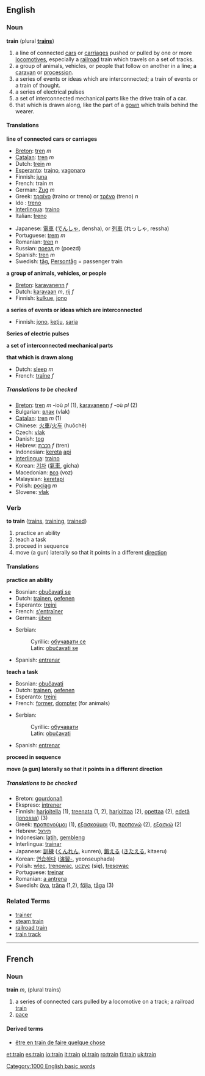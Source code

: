==English==
=== Noun ===
'''train''' (plural '''[[trains]]''')

#<!--NRailroad-->a line of connected [[car]]s or [[carriage]]s pushed or pulled by one or more [[locomotive]]s, especially a [[railroad]] train which travels on a set of tracks.
#<!--NCaravan-->a group of animals, vehicles, or people that follow on another in a line; a [[caravan]] or [[procession]].
#<!--NSeriesOfEvents-->a series of events or ideas which are interconnected; a train of events or a train of thought.
#<!--NSeriesOfElectrPulses-->a series of electrical pulses
#<!--NInterconnMechParts-->a set of interconnected mechanical parts like the drive train of a car.
#<!--NGownTail-->that which is drawn along, like the part of a [[gown]] which trails behind the wearer.

==== Translations ====
<!--NRailroad--> '''line of connected cars or carriages'''
{{top}}
<!--Put translations for languages from A to I here-->
*[[Breton]]: [[tren]] ''m''
*[[Catalan]]: [[tren]] ''m''
*Dutch: [[trein]] ''m''
*[[Esperanto]]: [[trajno]], [[vagonaro]]
*Finnish: [[juna#Finnish|juna]]
*French: train ''m''
*German: [[Zug]] ''m''
*Greek: [[τραίνο]] (traino or treno) or [[τρένο]] (treno) ''n''
*Ido : [[treno]]
*[[Interlingua]]: [[traino]]
*Italian: [[treno]]
{{mid}}
<!--Put translations for languages from J to Z here-->
*Japanese: [[電車]] ([[でんしゃ]], densha), or [[列車]] (れっしゃ, ressha)
*Portuguese: [[trem]] ''m''
*Romanian: [[tren]] ''n''
*Russian: [[поезд]] ''m'' (poezd)
*Spanish: [[tren]] ''m''
*Swedish: [[tåg]], [[Persontåg]] = passenger train
{{bottom}}

<!--NCaravan--> '''a group of animals, vehicles, or people'''
{{top}}
<!--Put translations for languages from A to I here-->
*[[Breton]]: [[karavanenn]] ''f''
*Dutch: [[karavaan]] ''m'', [[rij]] ''f''
*Finnish: [[kulkue]], [[jono#Finnish|jono]]
{{mid}}
<!--Put translations for languages from J to Z here-->
{{bottom}}

<!--NSeriesOfEvents--> '''a series of events or ideas which are interconnected'''
{{top}}
<!--Put translations for languages from A to I here-->
*Finnish: [[jono#Finnish|jono]], [[ketju]], [[sarja]]
{{mid}}
<!--Put translations for languages from J to Z here-->
{{bottom}}

<!--NSeriesOfElectrPulses--> '''Series of electric pulses'''
{{top}}
<!--Put translations for languages from A to I here-->
{{mid}}
<!--Put translations for languages from J to Z here-->
{{bottom}}

<!--NInterconnMechParts--> '''a set of interconnected mechanical parts'''
{{top}}
<!--Put translations for languages from A to I here-->
{{mid}}
<!--Put translations for languages from J to Z here-->
{{bottom}}

<!--NGownTail--> '''that which is drawn along'''
{{top}}
<!--Put translations for languages from A to I here-->
*Dutch: [[sleep]] ''m''
*French: [[traîne]] ''f''
{{mid}}
<!--Put translations for languages from J to Z here-->
{{bottom}}

=====Translations to be checked=====
{{Check_translations}}
*[[Breton]]: [[tren]] ''m'' -ioù ''pl'' (1), [[karavanenn]] ''f'' -où ''pl'' (2)
*Bulgarian: [[влак]] (vlak)
*[[Catalan]]: [[tren]] ''m'' (1)
*Chinese: [[火車]]/[[火车]] (huǒchē)
*Czech: [[vlak]]
*Danish: [[tog]]
*Hebrew: [[רכבת]] ''f'' (tren)
*Indonesian: [[kereta]] [[api]]
*[[Interlingua]]: [[traino]]
*Korean: [[기차]] ([[氣車]], gicha)
*Macedonian: [[воз]] (voz)
*Malaysian: [[keretapi]]
*Polish: [[pociąg]] ''m''
*Slovene: [[vlak]]

=== Verb ===
'''to train'''  ([[trains]], [[training]], [[trained]])

#<!--VPractice--> practice an ability
#<!--VTeach--> teach a task
#<!--VProceedInSeq--> proceed in sequence
#<!--VPointInDiffDir--> move (a gun) laterally so that it points in a different [[direction]]

==== Translations ====
<!--VPractice--> '''practice an ability'''
{{top}}
<!--Put translations for languages from A to I here-->
*Bosnian: [[obučavati se]]
*Dutch: [[trainen]], [[oefenen]]
*Esperanto: [[trejni]]
*French: [[s'entraîner]]
*German: [[üben]]
{{mid}}
<!--Put translations for languages from J to Z here-->
*Serbian:
*:Cyrillic: [[обучавати се]]
*:Latin: [[obučavati se]]
*Spanish: [[entrenar]]
{{bottom}}

<!--VTeach--> '''teach a task'''
{{top}}
<!--Put translations for languages from A to I here-->
*Bosnian: [[obučavati]]
*Dutch: [[trainen]], [[oefenen]]
*Esperanto: [[trejni]]
*French: [[former]], [[dompter]] (for animals)
{{mid}}
<!--Put translations for languages from J to Z here-->
*Serbian:
*:Cyrillic: [[обучавати]]
*:Latin: [[obučavati]]
*Spanish: [[entrenar]]
{{bottom}}

<!--VProceedInSeq--> '''proceed in sequence'''
{{top}}
<!--Put translations for languages from A to I here-->
{{mid}}
<!--Put translations for languages from J to Z here-->
{{bottom}}

<!--VPointInDiffDir--> '''move (a gun) laterally so that it points in a different direction'''
{{top}}
<!--Put translations for languages from A to I here-->
{{mid}}
<!--Put translations for languages from J to Z here-->
{{bottom}}

=====Translations to be checked=====
{{Check_translations}}

*Breton: [[gourdonañ]]
*Ekspreso: [[intrener]]
*Finnish: [[harjoitella]] (1), [[treenata]] (1, 2), [[harjoittaa]] (2), [[opettaa]] (2), [[edetä]] ([[jono#Finnish|jonossa]]) (3)
*Greek: [[προπονούμαι]] (1), [[εξασκούμαι]] (1), [[προπονώ]] (2), [[εξασκώ]] (2)
*Hebrew: [[תירגל]]
*Indonesian: [[latih]], [[gembleng]]
*Interlingua: [[trainar]]
*Japanese: [[訓練]] ([[くんれん]], kunren), [[鍛える]] ([[きたえる]], kitaeru)
*Korean: [[연습하다]] ([[演習-]], yeonseuphada)<!-- why the hyphen? -->
*Polish: [[wlec]], [[trenowac]], [[uczyc]] (się), [[tresowac]]
*Portuguese: [[treinar]]
*Romanian: [[antrena|a antrena]]
*Swedish: [[öva]], [[träna]] (1,2), [[följa]], [[tåga]] (3)

===Related Terms===
*[[trainer]]
*[[steam train]]
*[[railroad train]]
*[[train track]]

----

==French==
=== Noun ===
'''train''' ''m'', (plural trains)

#<!--NRailroad--> a series of connected cars pulled by a locomotive on a track; a railroad [[train]]
#<!--NPace--> [[pace]]

==== Derived terms ====
*[[être en train de faire quelque chose]]

{{Wikipedia}}

[[Category:1000 English basic words]]

[[et:train]]
[[es:train]]
[[io:train]]
[[it:train]]
[[pl:train]]
[[ro:train]]
[[fi:train]]
[[uk:train]]